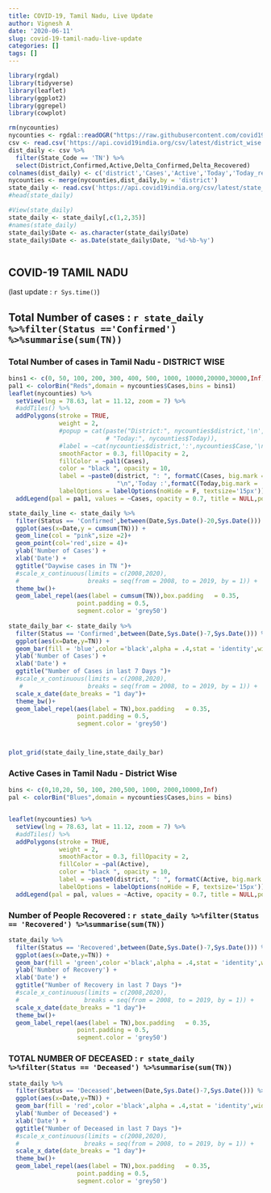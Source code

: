 ```yaml
---
title: COVID-19, Tamil Nadu, Live Update
author: Vignesh A
date: '2020-06-11'
slug: covid-19-tamil-nadu-live-update
categories: []
tags: []
---
```


```r
library(rgdal)
library(tidyverse)
library(leaflet)
library(ggplot2)
library(ggrepel)
library(cowplot)
```
```r
rm(nycounties)
nycounties <- rgdal::readOGR("https://raw.githubusercontent.com/covid19india/covid19india-react/master/public/maps/tamilnadu.json")
csv <- read.csv('https://api.covid19india.org/csv/latest/district_wise.csv')
dist_daily <- csv %>%
  filter(State_Code == 'TN') %>%
  select(District,Confirmed,Active,Delta_Confirmed,Delta_Recovered)
colnames(dist_daily) <- c('district','Cases','Active','Today','Today_rec')
nycounties <- merge(nycounties,dist_daily,by = 'district')
state_daily <- read.csv('https://api.covid19india.org/csv/latest/state_wise_daily.csv')
#head(state_daily)

#View(state_daily)
state_daily <- state_daily[,c(1,2,35)]
#names(state_daily)
state_daily$Date <- as.character(state_daily$Date)
state_daily$Date <- as.Date(state_daily$Date, '%d-%b-%y')



```

## **COVID-19 TAMIL NADU** 
(last update : `r Sys.time()`)

## Total Number of cases : **`r state_daily %>%filter(Status =='Confirmed') %>%summarise(sum(TN)) `**

### Total Number of cases in Tamil Nadu - DISTRICT WISE

```r
bins1 <- c(0, 50, 100, 200, 300, 400, 500, 1000, 10000,20000,30000,Inf)
pal1 <- colorBin("Reds",domain = nycounties$Cases,bins = bins1)
leaflet(nycounties) %>%
  setView(lng = 78.63, lat = 11.12, zoom = 7) %>%
  #addTiles() %>%
  addPolygons(stroke = TRUE, 
              weight = 2,
              #popup = cat(paste("District:", nycounties$district,'\n',
                           # "Today:", nycounties$Today)), 
              #label = ~cat(nycounties$district,':',nycounties$Case,'\nTotal:',nycounties$Total),
              smoothFactor = 0.3, fillOpacity = 2,
              fillColor = ~pal1(Cases),
              color = "black ", opacity = 10,
              label = ~paste0(district, ": ", formatC(Cases, big.mark = ","),
                              "\n",'Today :',formatC(Today,big.mark = ',')),
              labelOptions = labelOptions(noHide = F, textsize='15px')) %>% 
  addLegend(pal = pal1, values = ~Cases, opacity = 0.7, title = NULL,position = "bottomright")

```

```r
state_daily_line <- state_daily %>%
  filter(Status == 'Confirmed',between(Date,Sys.Date()-20,Sys.Date())) %>%
  ggplot(aes(x=Date,y = cumsum(TN))) +
  geom_line(col = "pink",size =2)+
  geom_point(col='red',size = 4)+
  ylab('Number of Cases') +
  xlab('Date') +
  ggtitle("Daywise cases in TN ")+
  #scale_x_continuous(limits = c(2008,2020),
  #                   breaks = seq(from = 2008, to = 2019, by = 1)) + 
  theme_bw()+
  geom_label_repel(aes(label = cumsum(TN)),box.padding   = 0.35, 
                   point.padding = 0.5,
                   segment.color = 'grey50')
  
state_daily_bar <- state_daily %>%
  filter(Status == 'Confirmed',between(Date,Sys.Date()-7,Sys.Date())) %>%
  ggplot(aes(x=Date,y=TN)) + 
  geom_bar(fill = 'blue',color ='black',alpha = .4,stat = 'identity',width = 0.4) +
  ylab('Number of Cases') +
  xlab('Date') +
  ggtitle("Number of Cases in last 7 Days ")+
  #scale_x_continuous(limits = c(2008,2020),
   #                  breaks = seq(from = 2008, to = 2019, by = 1)) + 
  scale_x_date(date_breaks = "1 day")+
  theme_bw()+
  geom_label_repel(aes(label = TN),box.padding   = 0.35, 
                   point.padding = 0.5,
                   segment.color = 'grey50')



plot_grid(state_daily_line,state_daily_bar)

```


### Active Cases in Tamil Nadu - District Wise

```r
bins <- c(0,10,20, 50, 100, 200,500, 1000, 2000,10000,Inf)
pal <- colorBin("Blues",domain = nycounties$Cases,bins = bins)


leaflet(nycounties) %>%
  setView(lng = 78.63, lat = 11.12, zoom = 7) %>%
  #addTiles() %>%
  addPolygons(stroke = TRUE, 
              weight = 2,
              smoothFactor = 0.3, fillOpacity = 2,
              fillColor = ~pal(Active),
              color = "black ", opacity = 10,
              label = ~paste0(district, ": ", formatC(Active, big.mark = ",")),
              labelOptions = labelOptions(noHide = F, textsize='15px')) %>% 
  addLegend(pal = pal, values = ~Active, opacity = 0.7, title = NULL,position = "bottomright")


```


### Number of People Recovered : **`r state_daily %>%filter(Status == 'Recovered') %>%summarise(sum(TN))` **

```r

state_daily %>%
  filter(Status == 'Recovered',between(Date,Sys.Date()-7,Sys.Date())) %>%
  ggplot(aes(x=Date,y=TN)) + 
  geom_bar(fill = 'green',color ='black',alpha = .4,stat = 'identity',width = 0.4) +
  ylab('Number of Recovery') +
  xlab('Date') +
  ggtitle("Number of Recovery in last 7 Days ")+
  #scale_x_continuous(limits = c(2008,2020),
  #                  breaks = seq(from = 2008, to = 2019, by = 1)) + 
  scale_x_date(date_breaks = "1 day")+
  theme_bw()+
  geom_label_repel(aes(label = TN),box.padding   = 0.35, 
                   point.padding = 0.5,
                   segment.color = 'grey50')

```


### TOTAL NUMBER OF DECEASED : **`r state_daily %>%filter(Status == 'Deceased') %>%summarise(sum(TN))`**

```r
state_daily %>%
  filter(Status == 'Deceased',between(Date,Sys.Date()-7,Sys.Date())) %>%
  ggplot(aes(x=Date,y=TN)) + 
  geom_bar(fill = 'red',color ='black',alpha = .4,stat = 'identity',width = 0.4) +
  ylab('Number of Deceased') +
  xlab('Date') +
  ggtitle("Number of Deceased in last 7 Days ")+
  #scale_x_continuous(limits = c(2008,2020),
  #                  breaks = seq(from = 2008, to = 2019, by = 1)) + 
  scale_x_date(date_breaks = "1 day")+
  theme_bw()+
  geom_label_repel(aes(label = TN),box.padding   = 0.35, 
                   point.padding = 0.5,
                   segment.color = 'grey50')
```




